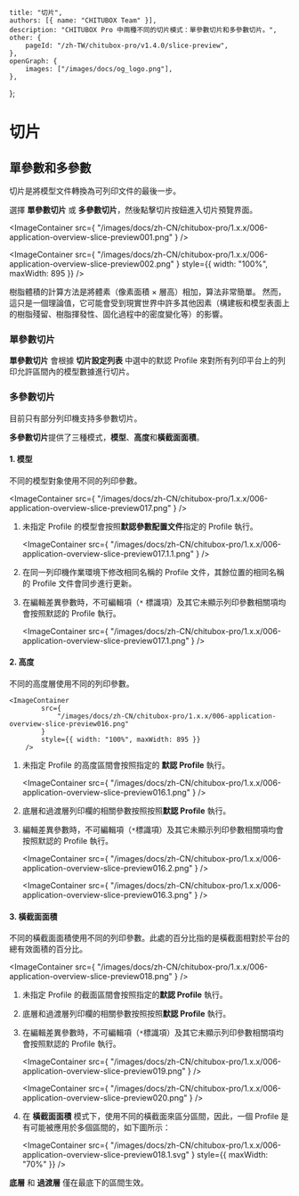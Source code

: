 	title: "切片",
	authors: [{ name: "CHITUBOX Team" }],
	description: "CHITUBOX Pro 中兩種不同的切片模式：單參數切片和多參數切片。",
	other: {
		pageId: "/zh-TW/chitubox-pro/v1.4.0/slice-preview",
	},
	openGraph: {
		images: ["/images/docs/og_logo.png"],
	},
};

# 切片

## 單參數和多參數

切片是將模型文件轉換為可列印文件的最後一步。

選擇 **單參數切片** 或 **多參數切片**，然後點擊切片按鈕進入切片預覽界面。

<ImageContainer
	src={
		"/images/docs/zh-CN/chitubox-pro/1.x.x/006-application-overview-slice-preview001.png"
	}
/>

<ImageContainer
	src={
		"/images/docs/zh-CN/chitubox-pro/1.x.x/006-application-overview-slice-preview002.png"
	}
	style={{ width: "100%", maxWidth: 895 }}
/>

<Admonition type="note" title="注意">
	樹脂體積的計算方法是將體素（像素面積 × 層高）相加，算法非常簡單。
	然而，這只是一個理論值，它可能會受到現實世界中許多其他因素（構建板和模型表面上的樹脂殘留、樹脂揮發性、固化過程中的密度變化等）的影響。
</Admonition>

### 單參數切片

**單參數切片** 會根據 **切片設定列表** 中選中的默認 Profile 來對所有列印平台上的列印允許區間內的模型數據進行切片。

### 多參數切片

<Admonition type="note" title="注意">
	目前只有部分列印機支持多參數切片。
</Admonition>

**多參數切片**提供了三種模式，**模型**、**高度**和**橫截面面積**。

#### 1. 模型

不同的模型對象使用不同的列印參數。

<ImageContainer
	src={
		"/images/docs/zh-CN/chitubox-pro/1.x.x/006-application-overview-slice-preview017.png"
	}
/>

1. 未指定 Profile 的模型會按照**默認參數配置文件**指定的 Profile 執行。

    <ImageContainer
    	src={
    		"/images/docs/zh-CN/chitubox-pro/1.x.x/006-application-overview-slice-preview017.1.1.png"
    	}
    />

1. 在同一列印機作業環境下修改相同名稱的 Profile 文件，其餘位置的相同名稱的 Profile 文件會同步進行更新。

1. 在編輯差異參數時，不可編輯項（`*` 標識項）及其它未顯示列印參數相關項均會按照默認的 Profile 執行。

    <ImageContainer
    	src={
    		"/images/docs/zh-CN/chitubox-pro/1.x.x/006-application-overview-slice-preview017.1.png"
    	}
    />

#### 2. 高度

不同的高度層使用不同的列印參數。

    <ImageContainer
    		src={
    			"/images/docs/zh-CN/chitubox-pro/1.x.x/006-application-overview-slice-preview016.png"
    		}
    		style={{ width: "100%", maxWidth: 895 }}
    	/>

1. 未指定 Profile 的高度區間會按照指定的 **默認 Profile** 執行。

    <ImageContainer
    	src={
    		"/images/docs/zh-CN/chitubox-pro/1.x.x/006-application-overview-slice-preview016.1.png"
    	}
    />

1. 底層和過渡層列印欄的相關參數按照按照**默認 Profile** 執行。

1. 編輯差異參數時，不可編輯項（`*`標識項）及其它未顯示列印參數相關項均會按照默認的 Profile 執行。

    <ImageContainer
    	src={
    		"/images/docs/zh-CN/chitubox-pro/1.x.x/006-application-overview-slice-preview016.2.png"
    	}
    />

    <ImageContainer
    	src={
    		"/images/docs/zh-CN/chitubox-pro/1.x.x/006-application-overview-slice-preview016.3.png"
    	}
    />

#### 3. 橫截面面積

不同的橫截面面積使用不同的列印參數。此處的百分比指的是橫截面相對於平台的總有效面積的百分比。

<ImageContainer
	src={
		"/images/docs/zh-CN/chitubox-pro/1.x.x/006-application-overview-slice-preview018.png"
	}
/>

1. 未指定 Profile 的截面區間會按照指定的**默認 Profile** 執行。

1. 底層和過渡層列印欄的相關參數按照按照**默認 Profile** 執行。

1. 在編輯差異參數時，不可編輯項（`*`標識項）及其它未顯示列印參數相關項均會按照默認的 Profile 執行。

    <ImageContainer
    	src={
    		"/images/docs/zh-CN/chitubox-pro/1.x.x/006-application-overview-slice-preview019.png"
    	}
    />

    <ImageContainer
    	src={
    		"/images/docs/zh-CN/chitubox-pro/1.x.x/006-application-overview-slice-preview020.png"
    	}
    />

1. 在 **橫截面面積** 模式下，使用不同的橫截面來區分區間，因此，一個 Profile 是有可能被應用於多個區間的，如下圖所示：

    <ImageContainer
    	src={
    		"/images/docs/zh-CN/chitubox-pro/1.x.x/006-application-overview-slice-preview018.1.svg"
    	}
    	style={{ maxWidth: "70%" }}
    />

<b>底層</b> 和 <b>過渡層</b> 僅在最底下的區間生效。

